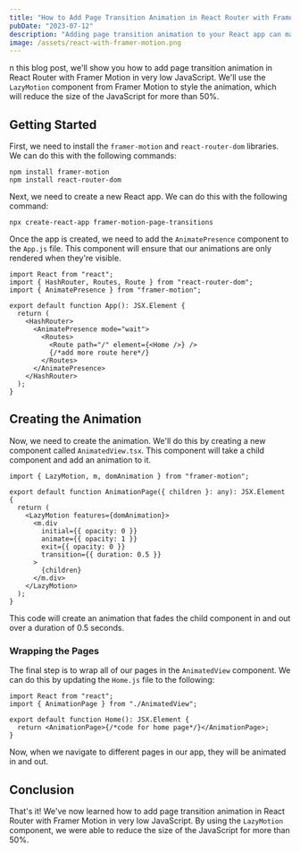 ```yaml
---
title: "How to Add Page Transition Animation in React Router with Framer Motion"
pubDate: "2023-07-12"
description: "Adding page transition animation to your React app can make it more visually appealing and engaging. Framer Motion is a great library for creating animations in React, and it's easy to use with React Router we use minimum JavaScript for that."
image: /assets/react-with-framer-motion.png
---
```


n this blog post, we'll show you how to add page transition animation in React Router with Framer Motion in very low JavaScript. We'll use the `LazyMotion` component from Framer Motion to style the animation, which will reduce the size of the JavaScript for more than 50%.

## Getting Started

First, we need to install the `framer-motion` and `react-router-dom` libraries. We can do this with the following commands:

```shell
npm install framer-motion
npm install react-router-dom
```

Next, we need to create a new React app. We can do this with the following command:

```shell
npx create-react-app framer-motion-page-transitions
```

Once the app is created, we need to add the `AnimatePresence` component to the `App.js` file. This component will ensure that our animations are only rendered when they're visible.

```tsx
import React from "react";
import { HashRouter, Routes, Route } from "react-router-dom";
import { AnimatePresence } from "framer-motion";

export default function App(): JSX.Element {
  return (
    <HashRouter>
      <AnimatePresence mode="wait">
        <Routes>
          <Route path="/" element={<Home />} />
          {/*add more route here*/}
        </Routes>
      </AnimatePresence>
    </HashRouter>
  );
}
```

## Creating the Animation

Now, we need to create the animation. We'll do this by creating a new component called `AnimatedView.tsx`. This component will take a child component and add an animation to it.

```tsx
import { LazyMotion, m, domAnimation } from "framer-motion";

export default function AnimationPage({ children }: any): JSX.Element {
  return (
    <LazyMotion features={domAnimation}>
      <m.div
        initial={{ opacity: 0 }}
        animate={{ opacity: 1 }}
        exit={{ opacity: 0 }}
        transition={{ duration: 0.5 }}
      >
        {children}
      </m.div>
    </LazyMotion>
  );
}
```

This code will create an animation that fades the child component in and out over a duration of 0.5 seconds.

### Wrapping the Pages

The final step is to wrap all of our pages in the `AnimatedView` component. We can do this by updating the `Home.js` file to the following:

```tsx
import React from "react";
import { AnimationPage } from "./AnimatedView";

export default function Home(): JSX.Element {
  return <AnimationPage>{/*code for home page*/}</AnimationPage>;
}
```

Now, when we navigate to different pages in our app, they will be animated in and out.

## Conclusion

That's it! We've now learned how to add page transition animation in React Router with Framer Motion in very low JavaScript. By using the `LazyMotion` component, we were able to reduce the size of the JavaScript for more than 50%.
